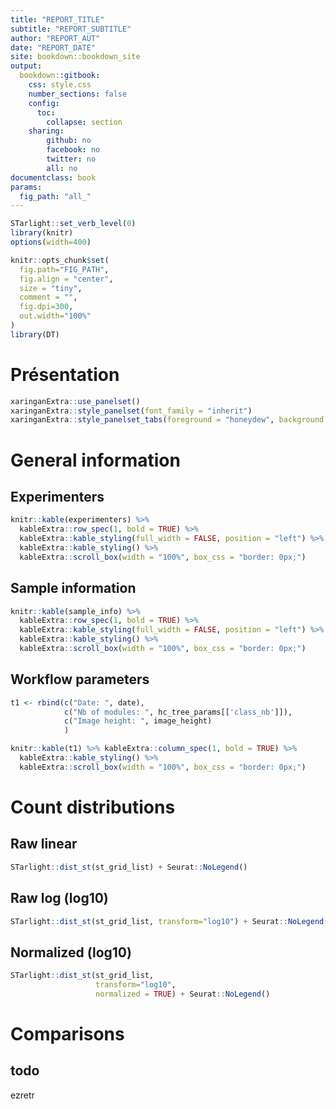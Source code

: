 ```yaml
--- 
title: "REPORT_TITLE"
subtitle: "REPORT_SUBTITLE"
author: "REPORT_AUT"
date: "REPORT_DATE"
site: bookdown::bookdown_site
output:
  bookdown::gitbook:
    css: style.css
    number_sections: false
    config:
      toc:
        collapse: section
    sharing:
        github: no
        facebook: no
        twitter: no
        all: no
documentclass: book
params:
  fig_path: "all_"
---
```



<!-- UPPERCASE variable are text to be replaced. -->
<!-- There are several global variables obtained from st_report() function. -->


```r
STarlight::set_verb_level(0)
library(knitr)
options(width=400)

knitr::opts_chunk$set(
  fig.path="FIG_PATH",
  fig.align = "center", 
  size = "tiny", 
  comment = "",
  fig.dpi=300,
  out.width="100%"
)
library(DT)
```

# Présentation

```r
xaringanExtra::use_panelset()
xaringanExtra::style_panelset(font_family = "inherit")
xaringanExtra::style_panelset_tabs(foreground = "honeydew", background = "seagreen")
```

# General information {.panelset}

## Experimenters

```r

knitr::kable(experimenters) %>% 
  kableExtra::row_spec(1, bold = TRUE) %>% 
  kableExtra::kable_styling(full_width = FALSE, position = "left") %>%
  kableExtra::kable_styling() %>%
  kableExtra::scroll_box(width = "100%", box_css = "border: 0px;")
```

## Sample information  


```r

knitr::kable(sample_info) %>% 
  kableExtra::row_spec(1, bold = TRUE) %>% 
  kableExtra::kable_styling(full_width = FALSE, position = "left") %>%
  kableExtra::kable_styling() %>%
  kableExtra::scroll_box(width = "100%", box_css = "border: 0px;")
```

## Workflow parameters  


```r

t1 <- rbind(c("Date: ", date),
            c("Nb of modules: ", hc_tree_params[['class_nb']]),
            c("Image height: ", image_height)
            )

knitr::kable(t1) %>% kableExtra::column_spec(1, bold = TRUE) %>%
  kableExtra::kable_styling() %>%
  kableExtra::scroll_box(width = "100%", box_css = "border: 0px;")
```


# Count distributions {.panelset}

## Raw linear

```r

STarlight::dist_st(st_grid_list) + Seurat::NoLegend()
```

## Raw log (log10)

```r

STarlight::dist_st(st_grid_list, transform="log10") + Seurat::NoLegend()
```

## Normalized (log10)

```r

STarlight::dist_st(st_grid_list, 
                   transform="log10", 
                   normalized = TRUE) + Seurat::NoLegend()
```

# Comparisons

## todo

ezretr

